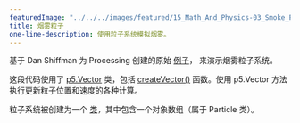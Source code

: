 ```yaml
---
featuredImage: "../../../images/featured/15_Math_And_Physics-03_Smoke_Particle_System-thumbnail.png"
title: 烟雾粒子
one-line-description: 使用粒子系统模拟烟雾。
---
```



基于 Dan Shiffman 为 Processing 创建的原始
<a href="https://natureofcode.com/book/chapter-4-particle-systems/">例子</a>，
来演示烟雾粒子系统。

这段代码使用了 
<a href="https://p5js.org/reference/#/p5.Vector">p5.Vector</a> 
类，包括 
<a href="https://p5js.org/reference/#/p5/createVector">createVector()</a> 
函数。使用 p5.Vector 方法执行更新粒子位置和速度的各种计算。

粒子系统被创建为一个
<a href="https://p5js.org/reference/#/p5/class">类</a>，其中包含一个对象数组（属于 Particle 类）。